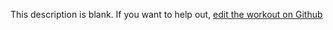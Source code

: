 
  This description is blank. If you want to help out, [edit the workout on Github](https://www.github.com/LiftArcade/exercises/blob/main/exercises/crunches-description.mdx)